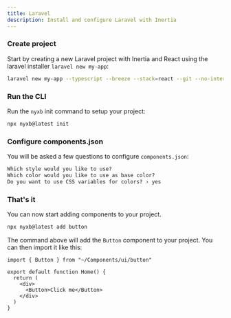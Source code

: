 ```yaml
---
title: Laravel
description: Install and configure Laravel with Inertia
---
```


<Steps>

### Create project

Start by creating a new Laravel project with Inertia and React using the laravel installer `laravel new my-app`:

```bash
laravel new my-app --typescript --breeze --stack=react --git --no-interaction
```

### Run the CLI

Run the `nyxb` init command to setup your project:

```bash
npx nyxb@latest init
```

### Configure components.json

You will be asked a few questions to configure `components.json`:

```txt showLineNumbers
Which style would you like to use?
Which color would you like to use as base color?
Do you want to use CSS variables for colors? › yes
```

### That's it

You can now start adding components to your project.

```bash
npx nyxb@latest add button
```

The command above will add the `Button` component to your project. You can then import it like this:

```tsx {1,6} showLineNumbers
import { Button } from "~/Components/ui/button"

export default function Home() {
  return (
    <div>
      <Button>Click me</Button>
    </div>
  )
}
```

</Steps>
